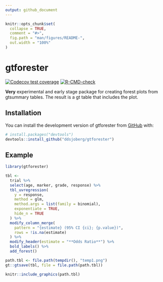 ```yaml
---
output: github_document
---
```


<!-- README.md is generated from README.Rmd. Please edit that file -->

```r
knitr::opts_chunk$set(
  collapse = TRUE,
  comment = "#>",
  fig.path = "man/figures/README-",
  out.width = "100%"
)
```

# gtforester

<!-- badges: start -->
[![Codecov test coverage](https://codecov.io/gh/ddsjoberg/gtforester/branch/main/graph/badge.svg)](https://app.codecov.io/gh/ddsjoberg/gtforester?branch=main)
[![R-CMD-check](https://github.com/ddsjoberg/gtforester/actions/workflows/R-CMD-check.yaml/badge.svg)](https://github.com/ddsjoberg/gtforester/actions/workflows/R-CMD-check.yaml)
<!-- badges: end -->

**Very** experimental and early stage package for creating forest plots from gtsummary tables.
The result is a gt table that includes the plot.

## Installation

You can install the development version of gtforester from [GitHub](https://github.com/) with:

``` r
# install.packages("devtools")
devtools::install_github("ddsjoberg/gtforester")
```

## Example

```r
library(gtforester)

tbl <- 
  trial %>%
  select(age, marker, grade, response) %>%
  tbl_uvregression(
    y = response, 
    method = glm, 
    method.args = list(family = binomial),
    exponentiate = TRUE,
    hide_n = TRUE
  ) %>%
  modify_column_merge(
    pattern = "{estimate} (95% CI {ci}; {p.value})",
    rows = !is.na(estimate)
  ) %>%
  modify_header(estimate = "**Odds Ratio**") %>%
  bold_labels() %>%
  add_forest()
```

```r
path.tbl <- file.path(tempdir(), "temp1.png")
gt::gtsave(tbl, file = file.path(path.tbl))
```

```r
knitr::include_graphics(path.tbl)
```

